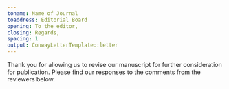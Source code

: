 ```yaml
---
toname: Name of Journal
toaddress: Editorial Board
opening: To the editor, 
closing: Regards,
spacing: 1
output: ConwayLetterTemplate::letter
---
```


Thank you for allowing us to revise our manuscript for further consideration for publication. Please find our responses to the comments from the reviewers below.




